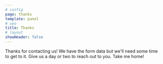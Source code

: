 ```yaml
---
# config
page: thanks
template: panel
# seo
title: Thanks
# layout
showHeader: false
---
```


<Section on="page-thanks" mod="transparent">
  <Text as="h1" is="title">
    Thanks for contacting us!
  </Text>
  <Text as="h2" is="subtitle" className="my-4">
    We have the form data but we'll need some time to get to it. Give us a day
    or two to reach out to you.
  </Text>
  <Link to="/" is="button" button="default" buttonProps={{ color: "primary" }}>
    Take me home!
  </Link>
</Section>

